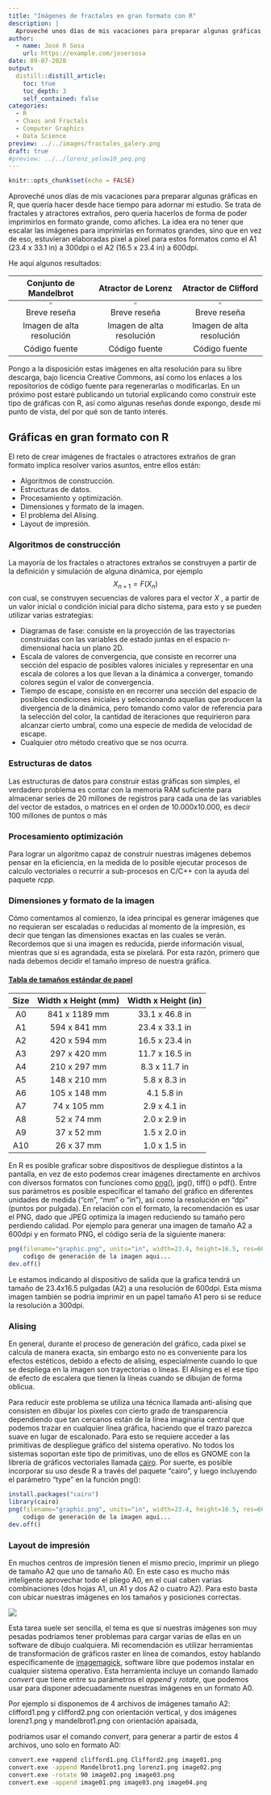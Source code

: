 ```yaml
---
title: "Imágenes de fractales en gran formato con R"
description: |
  Aproveché unos días de mis vacaciones para preparar algunas gráficas en R, que quería hacer desde hace tiempo para adornar mi estudio. Se trata de fractales y atractores extraños, pero quería hacerlos de forma de poder imprimirlos en formato grande, como afiches.
author:
  - name: José R Sosa
    url: https://example.com/josersosa
date: 09-07-2020
output:
  distill::distill_article:
    toc: true
    toc_depth: 3
    self_contained: false
categories:
  - R
  - Chaos and Fractals
  - Computer Graphics
  - Data Science
preview: ../../images/fractales_galery.png
draft: true
#preview: ../../lorenz_yelow10_peq.png
---
```


```r
knitr::opts_chunk$set(echo = FALSE)
```

Aproveché unos días de mis vacaciones para preparar algunas gráficas en R, que quería hacer desde hace tiempo para adornar mi estudio. Se trata de fractales y atractores extraños, pero quería hacerlos de forma de poder imprimirlos en formato grande, como afiches. La idea era no tener que escalar las imágenes para imprimirlas en formatos grandes, sino que en vez de eso, estuvieran elaboradas pixel a pixel para estos formatos como el A1 (23.4 x 33.1 in) a 300dpi o el A2 (16.5 x 23.4 in) a 600dpi.

He aquí algunos resultados:

|                    Conjunto de Mandelbrot                    |                      Atractor de Lorenz                      |                     Atractor de Clifford                     |
| :----------------------------------------------------------: | :----------------------------------------------------------: | :----------------------------------------------------------: |
| <img src="../../images/Mandelbrot02_peq.png" style="zoom:33%;" /> | <img src="../../images/lorenz_yelow11 - 20mm_peq.png" style="zoom:33%;" /> | <img src="../../images/Clifford_mix3d05_peq.png" style="zoom: 33%;" /> |
|                         Breve reseña                         |                         Breve reseña                         |                         Breve reseña                         |
|                  Imagen de alta resolución                   |                  Imagen de alta resolución                   |                  Imagen de alta resolución                   |
|                        Código fuente                         |                        Código fuente                         |                        Código fuente                         |

Pongo a la disposición estas imágenes en alta resolución para su libre descarga, bajo licencia Creative Commons, así como los enlaces a los repositorios de código fuente para regenerarlas o modificarlas. En un próximo post estaré publicando un tutorial explicando como construir este tipo de gráficas con R, así como algunas reseñas donde expongo, desde mi punto de vista, del por qué son de tanto interés.



## Gráficas en gran formato con R

El reto de crear imágenes de fractales o atractores extraños de gran formato implica resolver varios asuntos, entre ellos están:

- Algoritmos de construcción.
- Estructuras de datos.
- Procesamiento y optimización. 
- Dimensiones y formato de la imagen.
- El problema del Alising.
- Layout de impresión.

### Algoritmos de construcción

La mayoría de los fractales o atractores extraños se construyen a partir de la definición y simulación de alguna dinámica, por ejemplo
$$
X_{n+1}=F(X_n)
$$
 con cual, se construyen secuencias de valores para el vector _X_ , a partir de un valor inicial o condición inicial para dicho sistema, para esto y se pueden utilizar varias estrategias:

- Diagramas de fase: consiste en la proyección de las trayectorias construidas con las variables de estado juntas en el espacio n-dimensional hacia un plano 2D. 
- Escala de valores de convergencia, que consiste en recorrer una sección del espacio de posibles valores iniciales y representar en una escala de colores a los que llevan a la dinámica a converger, tomando colores según el valor de convergencia.
- Tiempo de escape, consiste en en recorrer una sección del espacio de posibles condiciones iniciales y seleccionando aquellas que producen la divergencia de la dinámica, pero tomando como valor de referencia para la selección del color, la cantidad de iteraciones que requirieron para alcanzar cierto umbral, como una especie de medida de velocidad de escape.
- Cualquier otro método creativo que se nos ocurra.   

### Estructuras de datos

Las estructuras de datos para construir estas gráficas son simples, el verdadero problema es contar con la memoria RAM suficiente para almacenar series de 20 millones de registros para cada una de las variables del vector de estados, o matrices en el orden de 10.000x10.000, es decir 100 millones de puntos o más 

### Procesamiento optimización

Para lograr un algoritmo capaz de construir nuestras imágenes debemos pensar en la eficiencia, en la medida de lo posible ejecutar procesos de calculo vectoriales o recurrir a sub-procesos en C/C++ con la ayuda del paquete _rcpp_.

### Dimensiones y formato de la imagen

Cómo comentamos al comienzo, la idea principal es generar imágenes que no requieran ser escaladas o reducidas al momento de la impresión, es decir que tengan las dimensiones exactas en las cuales se verán. Recordemos que si una imagen es reducida, pierde información visual, mientras que si es agrandada, esta se pixelará. Por esta razón, primero que nada debemos decidir el tamaño impreso de nuestra gráfica. 

#### [Tabla de tamaños estándar de papel](https://www.officexpress.co.uk/paper-guide/)

| **Size** | **Width x Height (mm)** | **Width x Height (in)** |
| :------: | :---------------------: | :---------------------: |
|    A0    |      841 x 1189 mm      |     33.1 x 46.8 in      |
|    A1    |      594 x 841 mm       |     23.4 x 33.1 in      |
|    A2    |      420 x 594 mm       |     16.5 x 23.4 in      |
|    A3    |      297 x 420 mm       |     11.7 x 16.5 in      |
|    A4    |      210 x 297 mm       |      8.3 x 11.7 in      |
|    A5    |      148 x 210 mm       |      5.8 x 8.3 in       |
|    A6    |      105 x 148 mm       |       4.1 5.8 in        |
|    A7    |       74 x 105 mm       |      2.9 x 4.1 in       |
|    A8    |       52 x 74 mm        |      2.0 x 2.9 in       |
|    A9    |       37 x 52 mm        |      1.5 x 2.0 in       |
|   A10    |       26 x 37 mm        |      1.0 x 1.5 in       |

En R es posible graficar sobre dispositivos de despliegue distintos a la pantalla, en vez de esto podemos crear imágenes directamente en archivos con diversos formatos con funciones como [png()](https://www.rdocumentation.org/packages/grDevices/versions/3.4.1/topics/png), jpg(), tiff() o pdf(). Entre sus parámetros es posible especificar el tamaño del gráfico en diferentes unidades de medida ("cm", "mm" o "in"), así como la resolución en "dpi" (puntos por pulgada). En relación con el formato, la recomendación es usar el PNG, dado que JPEG optimiza la imagen reduciendo su tamaño pero perdiendo calidad. Por ejemplo para generar una imagen de tamaño A2 a 600dpi y en formato PNG, el código sería de la siguiente manera:



```R
png(filename="graphic.png", units="in", width=23.4, height=16.5, res=600)
	codigo de generación de la imagen aqui...
dev.off()
```

Le estamos indicando al dispositivo de salida que la grafica tendrá un tamaño de 23.4x16.5 pulgadas (A2) a una resolución de 600dpi. Esta misma imagen también se podría imprimir en un papel tamaño A1 pero si se reduce la resolución a 300dpi.

### Alising

En general, durante el proceso de generación del gráfico, cada pixel se calcula de manera exacta, sin embargo esto no es conveniente para los efectos estéticos, debido a efecto de alising, especialmente cuando lo que se despliega en la imagen son trayectorias o líneas. El Alising es el ese tipo de efecto de escalera que tienen la líneas cuando se dibujan de forma oblicua. 

Para reducir este problema se utiliza una técnica llamada anti-alising que consisten en dibujar los pixeles con cierto grado de transparencia dependiendo que tan cercanos están de la línea imaginaria central que podemos trazar en cualquier línea gráfica, haciendo que el trazo parezca suave en lugar de escalonado. Para esto se requiere acceder a las primitivas de despliegue gráfico del sistema operativo. No todos los sistemas soportan este tipo de primitivas, uno de ellos es GNOME con la librería de gráficos vectoriales llamada [cairo](https://en.wikipedia.org/wiki/Cairo_(graphics)). Por suerte, es posible incorporar su uso desde R a través del paquete "cairo", y luego incluyendo el parámetro "type" en la función png(): 


```R
install.packages("cairo")
library(cairo)
png(filename="graphic.png", units="in", width=23.4, height=16.5, res=600, type="cairo-png")
	codigo de generación de la imagen aqui...
dev.off()
```



### Layout de impresión

En muchos centros de impresión tienen el mismo precio, imprimir un pliego de tamaño A2 que uno de tamaño A0. En este caso es mucho más inteligente aprovechar todo el pliego A0, en el cual caben varias combinaciones (dos hojas A1, un A1 y dos A2 o cuatro A2). Para esto basta con ubicar nuestras imágenes en los tamaños y posiciones correctas.

![](../../images/a0-paper-sizes.jpg)

Esta tarea suele ser sencilla, el tema es que si nuestras imágenes son muy pesadas podríamos tener problemas para cargar varias de ellas en un software de dibujo cualquiera. Mi recomendación es utilizar herramientas de transformación de gráficos raster en línea de comandos, estoy hablando específicamente de [imagemagick ](https://imagemagick.org/index.php), software libre que podemos instalar en cualquier sistema operativo. Esta herramienta incluye un comando llamado _convert_ que tiene entre su parámetros el _append_ y _rotate_, que podemos usar para disponer adecuadamente nuestras imágenes en un formato A0.

Por ejemplo si disponemos de 4 archivos de imágenes tamaño A2: clifford1.png y clifford2.png con orientación vertical, y dos imágenes lorenz1.png y mandelbrot1.png con orientación apaisada, 



podríamos usar el comando _convert_, para generar a partir de estos 4 archivos, uno solo en formato A0:

```bash
convert.exe +append clifford1.png Clifford2.png image01.png
convert.exe -append Mandelbrot1.png lorenz1.png image02.png
convert.exe -rotate 90 image02.png image03.png
convert.exe -append image01.png image03.png image04.png
```


